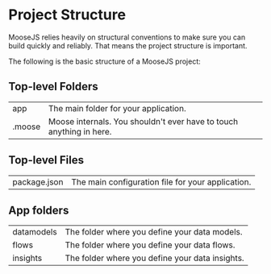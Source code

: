 
# Project Structure
MooseJS relies heavily on structural conventions to make sure you can build quickly and reliably. That means the project structure is important.


The following is the basic structure of a MooseJS project:
 
<FileTree>
  <FileTree.Folder name=".moose"  />
  <FileTree.Folder name="app" defaultOpen>
    <FileTree.Folder name="datamodels" defaultOpen>
        <FileTree.File name="models.prisma" />
    </FileTree.Folder>
    <FileTree.Folder name="flows" defaultOpen>
        <FileTree.File name="flows.ts" />
    </FileTree.Folder>
    <FileTree.Folder name="insights" defaultOpen>
      <FileTree.Folder name="metrics" />
      <FileTree.Folder name="charts" />
    </FileTree.Folder>
  </FileTree.Folder>
  <FileTree.File name="package.json" />
</FileTree>

## Top-level Folders
|  |  |
| ------ | ----------- |
| app | The main folder for your application. |
| .moose | Moose internals. You shouldn't ever have to touch anything in here. |


## Top-level Files
|  |  |
| ------ | ----------- |
| package.json | The main configuration file for your application. |

## App folders
|  |  |
| ------ | ----------- |
| datamodels | The folder where you define your data models. |
| flows | The folder where you define your data flows. |
| insights | The folder where you define your data insights. |


